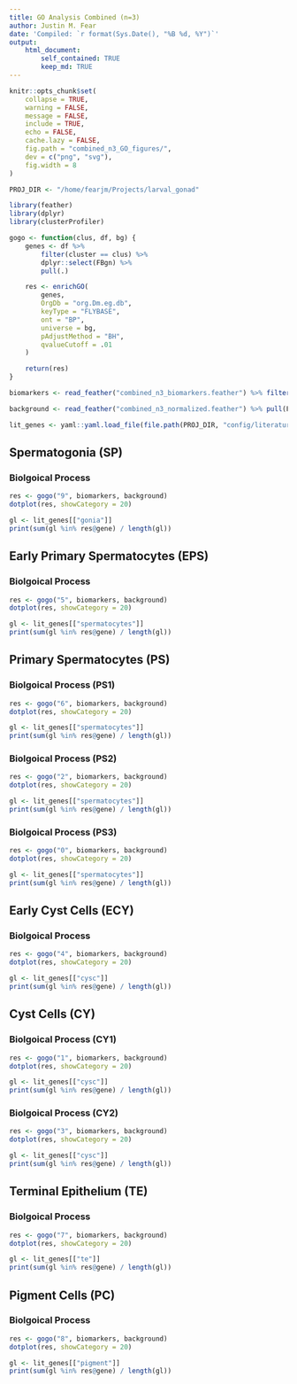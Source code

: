 ```yaml
---
title: GO Analysis Combined (n=3)
author: Justin M. Fear
date: 'Compiled: `r format(Sys.Date(), "%B %d, %Y")`'
output: 
    html_document:
        self_contained: TRUE
        keep_md: TRUE
---
```


```r
knitr::opts_chunk$set(
    collapse = TRUE,
    warning = FALSE,
    message = FALSE,
    include = TRUE,
    echo = FALSE,
    cache.lazy = FALSE,
    fig.path = "combined_n3_GO_figures/",
    dev = c("png", "svg"),
    fig.width = 8
)
```
```r
PROJ_DIR <- "/home/fearjm/Projects/larval_gonad"
```

```r
library(feather)
library(dplyr)
library(clusterProfiler)
```

```r
gogo <- function(clus, df, bg) {
    genes <- df %>%
        filter(cluster == clus) %>%
        dplyr::select(FBgn) %>%
        pull(.)

    res <- enrichGO(
        genes,
        OrgDb = "org.Dm.eg.db",
        keyType = "FLYBASE",
        ont = "BP",
        universe = bg,
        pAdjustMethod = "BH",
        qvalueCutoff = .01
    )

    return(res)
}
```

```r
biomarkers <- read_feather("combined_n3_biomarkers.feather") %>% filter(p_val_adj <= 0.001)
```

```r
background <- read_feather("combined_n3_normalized.feather") %>% pull(FBgn)
```

```r
lit_genes <- yaml::yaml.load_file(file.path(PROJ_DIR, "config/literature_genes.yaml"))
```

## Spermatogonia (SP)

### Biolgoical Process
```r
res <- gogo("9", biomarkers, background)
dotplot(res, showCategory = 20)
```

```r
gl <- lit_genes[["gonia"]]
print(sum(gl %in% res@gene) / length(gl))
```

## Early Primary Spermatocytes (EPS)

### Biolgoical Process
```r
res <- gogo("5", biomarkers, background)
dotplot(res, showCategory = 20)
```

```r
gl <- lit_genes[["spermatocytes"]]
print(sum(gl %in% res@gene) / length(gl))
```

## Primary Spermatocytes (PS)

### Biolgoical Process (PS1)
```r
res <- gogo("6", biomarkers, background)
dotplot(res, showCategory = 20)
```

```r
gl <- lit_genes[["spermatocytes"]]
print(sum(gl %in% res@gene) / length(gl))
```

### Biolgoical Process (PS2)
```r
res <- gogo("2", biomarkers, background)
dotplot(res, showCategory = 20)
```

```r
gl <- lit_genes[["spermatocytes"]]
print(sum(gl %in% res@gene) / length(gl))
```

### Biolgoical Process (PS3)
```r
res <- gogo("0", biomarkers, background)
dotplot(res, showCategory = 20)
```

```r
gl <- lit_genes[["spermatocytes"]]
print(sum(gl %in% res@gene) / length(gl))
```

## Early Cyst Cells (ECY)

### Biolgoical Process
```r
res <- gogo("4", biomarkers, background)
dotplot(res, showCategory = 20)
```

```r
gl <- lit_genes[["cysc"]]
print(sum(gl %in% res@gene) / length(gl))
```

## Cyst Cells (CY)

### Biolgoical Process (CY1)
```r
res <- gogo("1", biomarkers, background)
dotplot(res, showCategory = 20)
```

```r
gl <- lit_genes[["cysc"]]
print(sum(gl %in% res@gene) / length(gl))
```

### Biolgoical Process (CY2)
```r
res <- gogo("3", biomarkers, background)
dotplot(res, showCategory = 20)
```

```r
gl <- lit_genes[["cysc"]]
print(sum(gl %in% res@gene) / length(gl))
```

## Terminal Epithelium (TE)

### Biolgoical Process
```r
res <- gogo("7", biomarkers, background)
dotplot(res, showCategory = 20)
```

```r
gl <- lit_genes[["te"]]
print(sum(gl %in% res@gene) / length(gl))
```

## Pigment Cells (PC)

### Biolgoical Process
```r
res <- gogo("8", biomarkers, background)
dotplot(res, showCategory = 20)
```

```r
gl <- lit_genes[["pigment"]]
print(sum(gl %in% res@gene) / length(gl))
```
